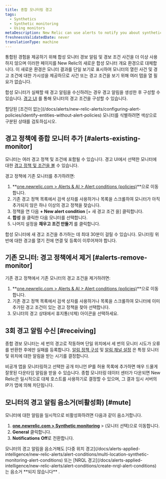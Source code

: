 ```yaml
---
title: 종합 모니터링 경고
tags:
  - Synthetics
  - Synthetic monitoring
  - Using monitors
metaDescription: New Relic can use alerts to notify you about synthetic monitors's failures.
freshnessValidatedDate: never
translationType: machine
---
```


<Callout variant="important">
  통합된 경험을 제공하기 위해 합성 모니터 경보 알림 및 경보 조건 사건을 더 이상 사용하지 않으며 이러한 페이지를 New Relic의 새로운 합성 모니터 개요 환경으로 대체합니다. 이 새로운 환경은 모니터 결과를 단일 보기로 표시하여 모니터의 열린 사건 및 경고 조건에 대한 가시성을 제공하므로 사건 또는 경고 조건을 보기 위해 여러 탭을 열 필요가 없습니다.
</Callout>

합성 모니터가 실패할 때 경고 알림을 수신하려는 경우 경고 알림을 생성한 후 구성할 수 있습니다. [경고 UI](/docs/alerts/new-relic-alerts-beta/configuring-alert-policies/alert-policy-workflow) 를 통해 모니터의 경고 조건을 구성할 수 있습니다.

<Callout variant="tip">
  할당된 [조건이 없는](/docs/alerts/new-relic-alerts/configuring-alert-policies/identify-entities-without-alert-policies) 모니터를 식별하려면 색상으로 구분된 상태를 검토하십시오.
</Callout>

## 경고 정책에 종합 모니터 추가 [#alerts-existing-monitor]

모니터는 여러 경고 정책 및 조건에 포함될 수 있습니다. 경고 UI에서 선택한 모니터에 대한 [경고 정책 및 조건을 볼](/docs/synthetics/new-relic-synthetics/using-monitors/view-monitors-alert-policies-conditions) 수 있습니다.

경고 정책에 기존 모니터를 추가하려면:

1. **[one.newrelic.com > Alerts & AI > Alert conditions (policies)](https://one.newrelic.com/alerts-ai/alerts-classic/policies)**으로 이동합니다.
2. 기존 경고 정책 목록에서 검색 상자를 사용하거나 목록을 스크롤하여 모니터가 아직 추가되지 않은 하나 이상의 경고 정책을 찾습니다.
3. 정책을 연 다음 **+ New alert condition** \[+ 새 경고 조건 을] 클릭합니다.
4. **합성** 을 클릭한 다음 모니터를 선택합니다.
5. 나머지 설정을 **채우고 조건 만들기** 를 클릭합니다.

<Callout variant="important">
  합성 모니터에 새 경고 조건을 추가하는 데 최대 30분이 걸릴 수 있습니다. 모니터링 위반에 대한 경고를 열기 전에 연결 및 등록이 이루어져야 합니다.
</Callout>

## 기존 모니터: 경고 정책에서 제거 [#alerts-remove-monitor]

기존 경고 정책에서 기존 모니터의 경고 조건을 제거하려면:

1. **[one.newrelic.com > Alerts & AI > Alert conditions (policies)](https://one.newrelic.com/alerts-ai/alerts-classic/policies)**으로 이동합니다.
2. 기존 경고 정책 목록에서 검색 상자를 사용하거나 목록을 스크롤하여 모니터에 이미 추가된 경고 조건이 있는 경고 정책을 찾아 선택합니다.
3. 모니터의 경고 상태에서 휴지통(삭제) 아이콘을 선택하세요.

## 3회 경고 알림 수신 [#receiving]

종합 경보 모니터는 세 번의 경고로 작동하며 단일 위치에서 세 번의 모니터 시도가 오류를 반환한 후에만 실패를 등록합니다. [알림 정책 구성](/docs/alerts/new-relic-alerts-beta/configuring-alert-policies/alert-policy-workflow) 및 [알림 채널 설정](/docs/alerts/new-relic-alerts-beta/managing-notification-channels/notification-channels-controlling-where-send-alerts) 은 특정 모니터 및 위치에 대한 알림을 받는 시기를 결정합니다.

비공개 앱을 모니터링하고 선택한 공개 미니언 IP를 허용 목록에 추가하면 매우 드물게 잘못된 다운타임 알림을 받을 수 있습니다. 종합 모니터링 데이터 센터가 다운되면 New Relic은 일시적으로 대체 호스트를 사용하기로 결정할 수 있으며, 그 결과 임시 서버의 IP가 앱에 의해 차단됩니다.

## 모니터의 경고 알림 음소거(비활성화) [#mute]

모니터에 대한 알림을 일시적으로 비활성화하려면 다음과 같이 음소거합니다.

1. **[one.newrelic.com > Synthetic monitoring](https://one.newrelic.com/synthetics-nerdlets)** > (모니터 선택)으로 이동합니다.
2. **General** 클릭합니다.
3. **Notifications** **Off**로 전환합니다.

<Callout variant="important">
  모니터의 경고 알림을 음소거해도 [다중 위치 경고](/docs/alerts-applied-intelligence/new-relic-alerts/alert-conditions/multi-location-synthetic-monitoring-alert-conditions) 또는 [NRQL 경고](/docs/alerts-applied-intelligence/new-relic-alerts/alert-conditions/create-nrql-alert-conditions) 는 음소거 **되지 않습니다** .
</Callout>